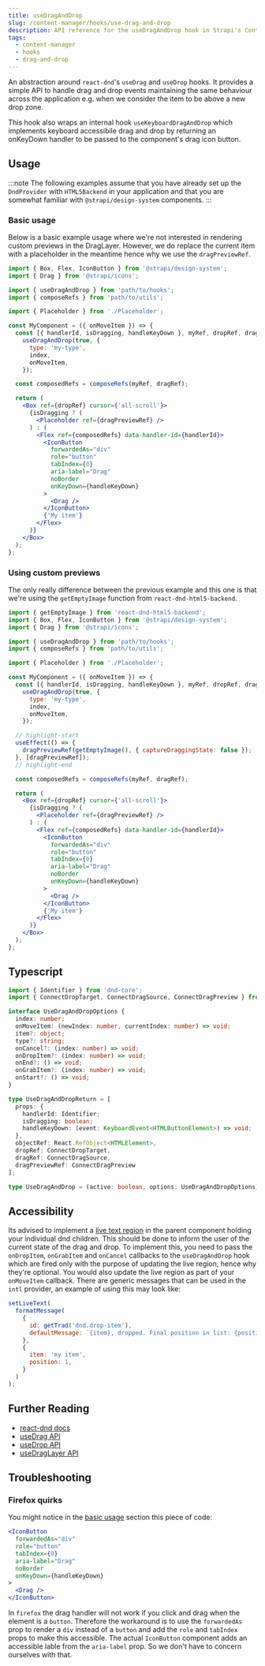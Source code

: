 ```yaml
---
title: useDragAndDrop
slug: /content-manager/hooks/use-drag-and-drop
description: API reference for the useDragAndDrop hook in Strapi's Content Manager
tags:
  - content-manager
  - hooks
  - drag-and-drop
---
```


An abstraction around `react-dnd`'s `useDrag` and `useDrop` hooks. It provides a simple API to handle drag and drop
events maintaining the same behaviour across the application e.g. when we consider the item to be above a new drop zone.

This hook also wraps an internal hook `useKeyboardDragAndDrop` which implements keyboard accessibile drag and drop by
returning an onKeyDown handler to be passed to the component's drag icon button.

## Usage

:::note
The following examples assume that you have already set up the `DndProvider` with `HTML5Backend` in your application and
that you are somewhat familiar with `@strapi/design-system` components.
:::

### Basic usage

Below is a basic example usage where we're not interested in rendering custom previews in the DragLayer. However, we do replace
the current item with a placeholder in the meantime hence why we use the `dragPreviewRef`.

```jsx
import { Box, Flex, IconButton } from '@strapi/design-system';
import { Drag } from '@strapi/icons';

import { useDragAndDrop } from 'path/to/hooks';
import { composeRefs } from 'path/to/utils';

import { Placeholder } from './Placeholder';

const MyComponent = ({ onMoveItem }) => {
  const [{ handlerId, isDragging, handleKeyDown }, myRef, dropRef, dragRef, dragPreviewRef] =
    useDragAndDrop(true, {
      type: 'my-type',
      index,
      onMoveItem,
    });

  const composedRefs = composeRefs(myRef, dragRef);

  return (
    <Box ref={dropRef} cursor={'all-scroll'}>
      {isDragging ? (
        <Placeholder ref={dragPreviewRef} />
      ) : (
        <Flex ref={composedRefs} data-handler-id={handlerId}>
          <IconButton
            forwardedAs="div"
            role="button"
            tabIndex={0}
            aria-label="Drag"
            noBorder
            onKeyDown={handleKeyDown}
          >
            <Drag />
          </IconButton>
          {'My item'}
        </Flex>
      )}
    </Box>
  );
};
```

### Using custom previews

The only really difference between the previous example and this one is
that we're using the `getEmptyImage` function from `react-dnd-html5-backend`.

```jsx
import { getEmptyImage } from 'react-dnd-html5-backend';
import { Box, Flex, IconButton } from '@strapi/design-system';
import { Drag } from '@strapi/icons';

import { useDragAndDrop } from 'path/to/hooks';
import { composeRefs } from 'path/to/utils';

import { Placeholder } from './Placeholder';

const MyComponent = ({ onMoveItem }) => {
  const [{ handlerId, isDragging, handleKeyDown }, myRef, dropRef, dragRef, dragPreviewRef] =
    useDragAndDrop(true, {
      type: 'my-type',
      index,
      onMoveItem,
    });

  // highlight-start
  useEffect(() => {
    dragPreviewRef(getEmptyImage(), { captureDraggingState: false });
  }, [dragPreviewRef]);
  // highlight-end

  const composedRefs = composeRefs(myRef, dragRef);

  return (
    <Box ref={dropRef} cursor={'all-scroll'}>
      {isDragging ? (
        <Placeholder ref={dragPreviewRef} />
      ) : (
        <Flex ref={composedRefs} data-handler-id={handlerId}>
          <IconButton
            forwardedAs="div"
            role="button"
            tabIndex={0}
            aria-label="Drag"
            noBorder
            onKeyDown={handleKeyDown}
          >
            <Drag />
          </IconButton>
          {'My item'}
        </Flex>
      )}
    </Box>
  );
};
```

## Typescript

```ts
import { Identifier } from 'dnd-core';
import { ConnectDropTarget, ConnectDragSource, ConnectDragPreview } from 'react-dnd';

interface UseDragAndDropOptions {
  index: number;
  onMoveItem: (newIndex: number, currentIndex: number) => void;
  item?: object;
  type?: string;
  onCancel?: (index: number) => void;
  onDropItem?: (index: number) => void;
  onEnd?: () => void;
  onGrabItem?: (index: number) => void;
  onStart?: () => void;
}

type UseDragAndDropReturn = [
  props: {
    handlerId: Identifier;
    isDragging: boolean;
    handleKeyDown: (event: KeyboardEvent<HTMLButtonElement>) => void;
  },
  objectRef: React.RefObject<HTMLElement>,
  dropRef: ConnectDropTarget,
  dragRef: ConnectDragSource,
  dragPreviewRef: ConnectDragPreview
];

type UseDragAndDrop = (active: boolean, options: UseDragAndDropOptions) => UseDragAndDropReturn;
```

## Accessibility

Its advised to implement a [live text region](https://developer.mozilla.org/en-US/docs/Web/Accessibility/ARIA/ARIA_Live_Regions) in the
parent component holding your individual dnd children. This should be done to inform the user of the current state of the drag and drop.
To implement this, you need to pass the `onDropItem`, `onGrabItem` and `onCancel` callbacks to the `useDragAndDrop` hook which are fired
only with the purpose of updating the live region, hence why they're optional. You would also update the live region as part of your
`onMoveItem` callback. There are generic messages that can be used in the `intl` provider, an example of using this may look like:

```js
setLiveText(
  formatMessage(
    {
      id: getTrad('dnd.drop-item'),
      defaultMessage: `{item}, dropped. Final position in list: {position}.`,
    },
    {
      item: 'my item',
      position: 1,
    }
  )
);
```

## Further Reading

- [react-dnd docs](https://react-dnd.github.io/react-dnd/docs/overview)
- [useDrag API](https://react-dnd.github.io/react-dnd/docs/api/use-drag)
- [useDrop API](https://react-dnd.github.io/react-dnd/docs/api/use-drop)
- [useDragLayer API](https://react-dnd.github.io/react-dnd/docs/api/use-drag-layer)

## Troubleshooting

### Firefox quirks

You might notice in the [basic usage](#basic-usage) section this piece of code:

```jsx
<IconButton
  forwardedAs="div"
  role="button"
  tabIndex={0}
  aria-label="Drag"
  noBorder
  onKeyDown={handleKeyDown}
>
  <Drag />
</IconButton>
```

In `firefox` the drag handler will not work if you click and drag when the element is a `button`.
Therefore the workaround is to use the `forwardedAs` prop to render a `div` instead of a `button`
and add the `role` and `tabIndex` props to make this accessible. The actual `IconButton` component
adds an accessible lable from the `aria-label` prop. So we don't have to concern ourselves with that.
